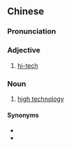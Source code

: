 {{also|高新技术}}
==Chinese==
{{zh-forms|s=高新技术|type=112}}

===Pronunciation===
{{zh-pron
|m=gāoxīn jìshù
|cat=a,n
}}

===Adjective===
{{zh-adj}}

# [[hi-tech]]

===Noun===
{{zh-noun}}

# [[high technology]]

====Synonyms====
* {{zh-l|高技術}}
* {{zh-l|高科技}}